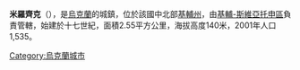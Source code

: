 {{coord|50|34|51|N|30|8|2|E|scale:30000|display=title}}

'''米羅齊克'''（{{lang-uk|Мироцьке}}），是[[烏克蘭|烏克蘭]]的城鎮，位於該國中北部[[基輔州|基輔州]]，由[[基輔-斯維亞托申區|基輔-斯維亞托申區]]負責管轄，始建於十七世紀，面積2.55平方公里，海拔高度140米，2001年人口1,535。

{{Ukraine-geo-stub}}
[[Category:烏克蘭城市|Category:烏克蘭城市]]